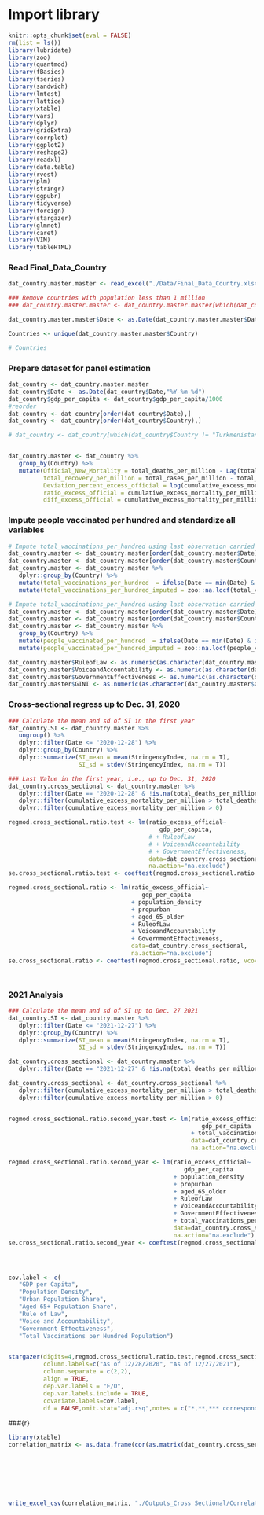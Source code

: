
# Import library
```{r}
knitr::opts_chunk$set(eval = FALSE)
rm(list = ls())
library(lubridate)
library(zoo)
library(quantmod)
library(fBasics)
library(tseries)
library(sandwich)
library(lmtest)
library(lattice)
library(xtable)
library(vars)
library(dplyr)
library(gridExtra)
library(corrplot)
library(ggplot2)
library(reshape2)
library(readxl)
library(data.table)
library(rvest)
library(plm)
library(stringr)
library(ggpubr)
library(tidyverse)
library(foreign)
library(stargazer)
library(glmnet)
library(caret)
library(VIM) 
library(tableHTML)
```

### Read Final_Data_Country
```{r}
dat_country.master.master <- read_excel("./Data/Final_Data_Country.xlsx", sheet = "Data")

### Remove countries with population less than 1 million
### dat_country.master.master <- dat_country.master.master[which(dat_country.master.master$population > 1000000),]

dat_country.master.master$Date <- as.Date(dat_country.master.master$Date, origin = "1960-01-01")

Countries <- unique(dat_country.master.master$Country)

# Countries

```


### Prepare dataset for panel estimation
```{r}
dat_country <- dat_country.master.master
dat_country$Date <- as.Date(dat_country$Date,"%Y-%m-%d")
dat_country$gdp_per_capita <- dat_country$gdp_per_capita/1000
#reorder
dat_country <- dat_country[order(dat_country$Date),]
dat_country <- dat_country[order(dat_country$Country),]

# dat_country <- dat_country[which(dat_country$Country != "Turkmenistan"),]


dat_country.master <- dat_country %>%
   group_by(Country) %>%
   mutate(Official_New_Mortality = total_deaths_per_million - Lag(total_deaths_per_million,1),
          total_recovery_per_million = total_cases_per_million - total_deaths_per_million,
          Deviation_percent_excess_official = log(cumulative_excess_mortality_per_million) - log(total_deaths_per_million),
          ratio_excess_official = cumulative_excess_mortality_per_million/total_deaths_per_million,
          diff_excess_official = cumulative_excess_mortality_per_million - total_deaths_per_million) 

```

### Impute people vaccinated per hundred and standardize all variables 
```{r}

# Impute total_vaccinations_per_hundred using last observation carried forward
dat_country.master <- dat_country.master[order(dat_country.master$Date),]
dat_country.master <- dat_country.master[order(dat_country.master$Country),]
dat_country.master <- dat_country.master %>%
   dplyr::group_by(Country) %>%
   mutate(total_vaccinations_per_hundred  = ifelse(Date == min(Date) & is.na(total_vaccinations_per_hundred),0,total_vaccinations_per_hundred)) %>%
   mutate(total_vaccinations_per_hundred_imputed = zoo::na.locf(total_vaccinations_per_hundred))

# Impute total_vaccinations_per_hundred using last observation carried forward
dat_country.master <- dat_country.master[order(dat_country.master$Date),]
dat_country.master <- dat_country.master[order(dat_country.master$Country),]
dat_country.master <- dat_country.master %>%
   group_by(Country) %>%
   mutate(people_vaccinated_per_hundred  = ifelse(Date == min(Date) & is.na(people_vaccinated_per_hundred),0,people_vaccinated_per_hundred)) %>%
   mutate(people_vaccinated_per_hundred_imputed = zoo::na.locf(people_vaccinated_per_hundred))

dat_country.master$RuleofLaw <- as.numeric(as.character(dat_country.master$RuleofLaw))
dat_country.master$VoiceandAccountability <- as.numeric(as.character(dat_country.master$VoiceandAccountability))
dat_country.master$GovernmentEffectiveness <- as.numeric(as.character(dat_country.master$GovernmentEffectiveness))
dat_country.master$GINI <- as.numeric(as.character(dat_country.master$GINI))

```


### Cross-sectional regress up to Dec. 31, 2020
```{r}
### Calculate the mean and sd of SI in the first year
dat_country.SI <- dat_country.master %>%
   ungroup() %>%
   dplyr::filter(Date <= "2020-12-28") %>%
   dplyr::group_by(Country) %>%
   dplyr::summarize(SI_mean = mean(StringencyIndex, na.rm = T),
                    SI_sd = stdev(StringencyIndex, na.rm = T))

### Last Value in the first year, i.e., up to Dec. 31, 2020
dat_country.cross_sectional <- dat_country.master %>%
   dplyr::filter(Date == "2020-12-28" & !is.na(total_deaths_per_million)) %>%
   dplyr::filter(cumulative_excess_mortality_per_million > total_deaths_per_million) %>%
   dplyr::filter(cumulative_excess_mortality_per_million > 0)

regmod.cross_sectional.ratio.test <- lm(ratio_excess_official~
                                           gdp_per_capita,
                                        # + RuleofLaw
                                        # + VoiceandAccountability
                                        # + GovernmentEffectiveness,
                                        data=dat_country.cross_sectional, 
                                        na.action="na.exclude")
se.cross_sectional.ratio.test <- coeftest(regmod.cross_sectional.ratio.test, vcov = vcovHC(regmod.cross_sectional.ratio.test, type = "HC1"))

regmod.cross_sectional.ratio <- lm(ratio_excess_official~
                                      gdp_per_capita
                                   + population_density
                                   + propurban
                                   + aged_65_older
                                   + RuleofLaw
                                   + VoiceandAccountability
                                   + GovernmentEffectiveness,
                                   data=dat_country.cross_sectional, 
                                   na.action="na.exclude")
se.cross_sectional.ratio <- coeftest(regmod.cross_sectional.ratio, vcov = vcovHC(regmod.cross_sectional.ratio, type = "HC1"))




```

### 2021 Analysis
```{r}
### Calculate the mean and sd of SI up to Dec. 27 2021
dat_country.SI <- dat_country.master %>%
   dplyr::filter(Date <= "2021-12-27") %>%
   dplyr::group_by(Country) %>%
   dplyr::summarize(SI_mean = mean(StringencyIndex, na.rm = T),
                    SI_sd = stdev(StringencyIndex, na.rm = T))

dat_country.cross_sectional <- dat_country.master %>%
   dplyr::filter(Date == "2021-12-27" & !is.na(total_deaths_per_million))

dat_country.cross_sectional <- dat_country.cross_sectional %>%
   dplyr::filter(cumulative_excess_mortality_per_million > total_deaths_per_million) %>%
   dplyr::filter(cumulative_excess_mortality_per_million > 0) 


regmod.cross_sectional.ratio.second_year.test <- lm(ratio_excess_official~
                                                       gdp_per_capita
                                                    + total_vaccinations_per_hundred_imputed,
                                                    data=dat_country.cross_sectional,
                                                    na.action="na.exclude")

regmod.cross_sectional.ratio.second_year <- lm(ratio_excess_official~
                                                  gdp_per_capita
                                               + population_density
                                               + propurban
                                               + aged_65_older
                                               + RuleofLaw
                                               + VoiceandAccountability
                                               + GovernmentEffectiveness
                                               + total_vaccinations_per_hundred_imputed,
                                               data=dat_country.cross_sectional,
                                               na.action="na.exclude")
se.cross_sectional.ratio.second_year <- coeftest(regmod.cross_sectional.ratio.second_year, vcov = vcovHC(regmod.cross_sectional.ratio.second_year, type = "HC1"))




cov.label <- c(
   "GDP per Capita",
   "Population Density",
   "Urban Population Share",
   "Aged 65+ Population Share",
   "Rule of Law",
   "Voice and Accountability",
   "Government Effectiveness",
   "Total Vaccinations per Hundred Population")


stargazer(digits=4,regmod.cross_sectional.ratio.test,regmod.cross_sectional.ratio, regmod.cross_sectional.ratio.second_year.test,  regmod.cross_sectional.ratio.second_year, type="html",out=file.path("Outputs_Cross Sectional/",paste0(Sys.Date(), "_Table_baseline_cs_output_first_and_second_year_combined_test", ".htm", sep = "")),
          column.labels=c("As of 12/28/2020", "As of 12/27/2021"),
          column.separate = c(2,2),
          align = TRUE,
          dep.var.labels = "E/O",
          dep.var.labels.include = TRUE,
          covariate.labels=cov.label, 
          df = FALSE,omit.stat="adj.rsq",notes = c("*,**,*** correspond to 10%, 5% and 1% significance, respectively."),notes.append=F,notes.align ="l",title=paste("Cross Sectional Regression"),table.layout = "-ldmc#-t=sa-n")

```

###{r}
```{r}
library(xtable)
correlation_matrix <- as.data.frame(cor(as.matrix(dat_country.cross_sectional[, c("total_vaccinations_per_hundred_imputed",
                                                                                  "population_density", 
                                                                                  "propurban",
                                                                                  "aged_65_older",
                                                                                  "gdp_per_capita",
                                                                                  "RuleofLaw",
                                                                                  "VoiceandAccountability",
                                                                                  "GovernmentEffectiveness")]), use = "complete.obs"))
write_excel_csv(correlation_matrix, "./Outputs_Cross Sectional/Correlation_Matrix.csv")
```

